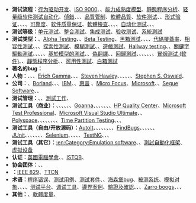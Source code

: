 * '''测试流程：'''[[行为驱动开发|行为驱动开发]]、[[ISO_9000|ISO 9000]]、{{tsl|en|ISO 9126}}、[[能力成熟度模型|能力成熟度模型]]、[[靜態程序分析|靜態程序分析]]、[[轻量级软件测试自动化|轻量级软件测试自动化]]、[[偵錯|偵錯]]、{{tsl|en|Mutation analysis}}、{{tsl|en|Equivalence Partitioning}}、[[品質管制|品質管制]]、[[軟體品質|軟體品質]]、[[软件测试|软件测试]]、{{tsl|en|Performance engineering}}、[[形式验证|形式验证]]、{{tsl|en|Risk-based Testing}}、{{tsl|en|Fault injection}}、{{tsl|en|Fagan inspection}}、[[可靠度|可靠度]]、[[软件质量保证|软件质量保证]]、[[軟體檢查|軟體檢查]]、{{tsl|en|Dynamic program analysis}}、{{tsl|en|Symbolic computation}}、{{tsl|en|Extreme quality assurance}}、[[自动化测试|自动化测试]]、{{tsl|en|Computerized system validation}}、{{tsl|en|Testing Web Sites}}、{{tsl|en|Quality audit}}
* '''测试等级：'''[[单元测试|单元测试]]、[[整合測試|整合測試]]、[[集成测试|集成测试]]、[[验收测试|验收测试]]、[[系統測試|系統測試]]
* '''测试类型：'''{{tsl|en|Ad hoc testing}}、[[Alpha_Testing|Alpha Testing]]、{{tsl|en|All-pairs testing}}、[[Beta_Testing|Beta Testing]]、[[黑箱測試|黑箱測試]]、{{tsl|en|Boundary testing}}、{{tsl|en|Boundary Value Analysis}}、{{tsl|en|Build Verification Test}}、[[代碼覆蓋率|代碼覆蓋率]]、[[相容性測試|相容性測試]]、{{tsl|en|Conformance testing}}、{{tsl|en|Combinadic}}、[[探索性測試|探索性測試]]、[[模糊測試|模糊測試]]、{{tsl|en|GUI software testing}}、[[遊戲測試|遊戲測試]]、[[Hallway_testing|Hallway testing]]、{{tsl|en|Installation testing}}、[[關鍵字驅動測試|關鍵字驅動測試]]、{{tsl|en|Load testing}}、{{tsl|en|Mobile Device Testing}}、{{tsl|en|Monkey test}}、{{tsl|en|Manual testing}}、[[基於模型的測試|基於模型的測試]]、{{tsl|en|Playtest}}、[[偽翻譯|偽翻譯]]、{{tsl|en|QuickCheck}}、[[回歸測試|回歸測試]]、{{tsl|en|Recovery testing}}、{{tsl|en|Sanity testing}}、{{tsl|en|Scenario testing}}、{{tsl|en|Soak testing}}、{{tsl|en|Software performance testing}}、{{tsl|en|Software verification}}、[[冒烟测试_(软件)|冒烟测试 (软件)]]、{{tsl|en|Stress testing (software)|Stress testing}}、[[靜態程序分析|靜態程序分析]]、{{tsl|en|Session-based testing}}、[[可用性測試|可用性測試]]、[[白箱測試|白箱測試]]
* '''著名的bug：'''{{tsl|en|List of software bugs}}
* '''人物：'''{{tsl|en|Charles E. Brady、Jr.}}、{{tsl|en|Kenneth D. Cameron}}、{{tsl|en|Patrick G. Forrester}}、[[Erich_Gamma|Erich Gamma]]、{{tsl|en|Charles D. Gemar}}、{{tsl|en|Brent Hailpern}}、[[Steven_Hawley|Steven Hawley]]、{{tsl|en|Cem Kaner}}、{{tsl|en|Adam Kolawa}}、{{tsl|en|James D. McCaffrey}}、{{tsl|en|Brian Marick}}、{{tsl|en|Harlan Mills}}、[[Stephen_S._Oswald|Stephen S. Oswald]]、{{tsl|en|Gene Spafford}}
* '''公司：'''{{tsl|en|AutomatedQA}}、[[Borland|Borland]]、{{tsl|en|Computer Task Group、Incorporated|CTG}}、{{tsl|en|Compuware}}、[[IBM|IBM]]、{{tsl|en|Lionbridge}}、[[惠普|惠普]] {{tsl|en|HP Software Division}}、[[Micro_Focus|Micro Focus]]、[[Microsoft|Microsoft]]、{{tsl|en|National Software Testing Laboratories}}、[[Segue_Software|Segue Software]]、{{tsl|en|Utest|uTest}}、{{tsl|en|Telerik}}
* '''测试管理：'''{{tsl|en|Test strategy}}、{{tsl|en|Test Plan|测试计划}}、[[測試工作|測試工作]]、{{tsl|en|Test Data Generation}}
* '''测试工具（商业）：'''{{tsl|en|IPL Information Processing#Products|AdaTEST95}}、{{tsl|en|Automation Anywhere}}、{{tsl|en|IPL Information Processing#Products|Cantata++}}、{{tsl|en|CAST tool}}、{{tsl|en|Coverity}}、{{tsl|en|ECLAIR}}、[[Goanna|Goanna]]、{{tsl|en|IBM OLIVER (CICS interactive test/debug)}}、{{tsl|en|Insure++}}、{{tsl|en|Jinx_Debugger|Jinx}}、{{tsl|en|Jtest|Jtest (軟體)|Jtest}}、{{tsl|en|LDRA Testbed}}、{{tsl|en|HP LoadRunner}}、[[HP_Quality_Center|HP Quality Center]]、[[Microsoft_Test_Professional|Microsoft Test Professional]]、[[Microsoft_Visual_Studio_Ultimate|Microsoft Visual Studio Ultimate]]、{{tsl|en|QF-Test}}、[[Polyspace|Polyspace]]、{{tsl|en|Ranorex}}、{{tsl|en|Silk Performer}}、{{tsl|en|SilkTest}}、{{tsl|en|SIMMON}}、{{tsl|en|TestComplete}}、{{tsl|en|TestPartner}}、{{tsl|en|Testware}}、[[Time_Partition_Testing|Time Partition Testing]]、{{tsl|en|Tosca (Software)|TOSCA}}、{{tsl|en|HP WinRunner}}、{{tsl|en|Test Studio}}
* '''测试工具（自由/开放源码）：'''[[AutoIt|AutoIt]]、{{tsl|en|CFUnit}}、{{tsl|en|CAM_editor|CAMV XML}}、{{tsl|en|Check (unit testing framework)|Check}}、{{tsl|en|CPPUnit}}、{{tsl|en|Curl-loader}}、{{tsl|en|DUnit}}、{{tsl|en|Fastest}}、[[FindBugs|FindBugs]]、{{tsl|en|FitNesse}}、{{tsl|en|Framework for Integrated Test}}、{{tsl|en|FUnit}}、{{tsl|en|HttpUnit}}、{{tsl|en|Apache JMeter}}、[[JUnit|JUnit]]、{{tsl|en|PHPUnit}}、{{tsl|en|Litmus (Mozilla)}}、{{tsl|en|Mauve (test suite)}}、{{tsl|en|NUnit}}、{{tsl|en|PyUnit}}、{{tsl|en|RSpec}}、[[Selenium_(软件)|Selenium]]、{{tsl|en|SimpleTest}}、{{tsl|en|soapUI}}、{{tsl|en|Splint (programming tool)|Splint}}、{{tsl|en|STAF}}、[[TestNG|TestNG]]、{{tsl|en|Watir}}、{{tsl|en|WET Web Tester}}、{{tsl|en|xUnit}}
* '''测试工具（其它）：'''[[:en:Category:Emulation_software|:en:Category:Emulation software]]、{{tsl|en|LURCH}}、[[測試自動化框架|測試自動化框架]]、[[虚拟设备|虚拟设备]]
* '''认证：'''[[英國電腦學會|英國電腦學會]]、{{tsl|en|National Software Testing Laboratories}}、[[ISTQB|ISTQB]]、{{tsl|en|CSTE}}
* '''协会团体：'''{{tsl|en|Software Engineering Institute}}、{{tsl|en|Association for Software Testing}}、{{tsl|en|American Society for Quality}}
* '''{{tsl|en|Software standards||软件标准}}：'''[[IEEE_829|IEEE 829]]、[[TTCN|TTCN]]
* '''术语：'''[[程序错误|程序错误]]、[[测试用例|测试用例]]、[[测试套件|测试套件]]、{{tsl|en|Test script|测试脚本}}、[[海森堡bug|海森堡bug]]、[[被测系统|被测系统]]、[[模拟对象|模拟对象]]、{{tsl|en|Test harness}}、{{tsl|en|Test data}}、{{tsl|en|Testbed}}、[[测试平台|测试平台]]、[[调试工具|调试工具]]、[[邊界案例|邊界案例]]、[[驗證及確認|驗證及確認]]、{{tsl|en|test plan}}、{{tsl|en|Test Anything Protocol}}、[[Zarro_boogs|Zarro boogs]]、{{tsl|en|Thrash (computer science)}}、{{tsl|en|Memory debugger}}、{{tsl|en|Xqa}}
* '''其他：'''{{tsl|en|Software testing outsourcing}}、[[軟體度量|軟體度量]]、{{tsl|en|List of unit testing frameworks}}